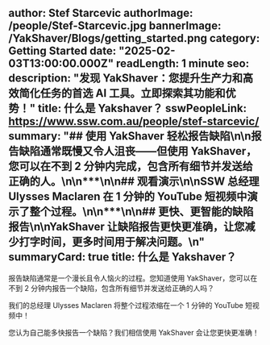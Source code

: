 author: Stef Starcevic
authorImage: /people/Stef-Starcevic.jpg
bannerImage: /YakShaver/Blogs/getting_started.png
category: Getting Started
date: "2025-02-03T13:00:00.000Z"
readLength: 1 minute
seo:
  description:
    "发现 YakShaver：您提升生产力和高效简化任务的首选 AI 工具。立即探索其功能和优势！"
  title: 什么是 Yakshaver？
sswPeopleLink: https://www.ssw.com.au/people/stef-starcevic/
summary:
  "## 使用 YakShaver 轻松报告缺陷\n\n报告缺陷通常既慢又令人沮丧——但使用 YakShaver，您可以在不到 2 分钟内完成，包含所有细节并发送给正确的人。\n\n***\n\n## 观看演示\n\nSSW 总经理 Ulysses Maclaren 在 1 分钟的 YouTube 短视频中演示了整个过程。\n\n***\n\n## 更快、更智能的缺陷报告\n\nYakShaver 让缺陷报告更快更准确，让您减少打字时间，更多时间用于解决问题。\n"
summaryCard: true
title: 什么是 Yakshaver？
---

报告缺陷通常是一个漫长且令人恼火的过程。您知道使用 YakShaver，您可以在不到 2 分钟内报告一个缺陷，包含所有细节并发送给正确的人吗？

我们的总经理 Ulysses Maclaren 将整个过程浓缩在一个 1 分钟的 YouTube 短视频中！

您认为自己能多快报告一个缺陷？我们相信使用 YakShaver 会让您更快更准确！

<Youtube thumbnail="https://img.youtube.com/vi/0TPo98R1tnI/maxresdefault.jpg" externalVideoLink="https://www.youtube.com/embed/0TPo98R1tnI?si=exOVxPxVFA9x7x90" />